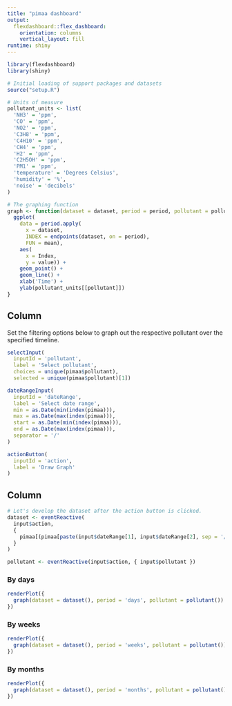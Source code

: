 ```yaml
---
title: "pimaa dashboard"
output: 
  flexdashboard::flex_dashboard:
    orientation: columns
    vertical_layout: fill
runtime: shiny
---
```


```r
library(flexdashboard)
library(shiny)

# Initial loading of support packages and datasets
source("setup.R")

# Units of measure
pollutant_units <- list(
  'NH3' = 'ppm',
  'CO' = 'ppm',
  'NO2' = 'ppm',
  'C3H8' = 'ppm',
  'C4H10' = 'ppm',
  'CH4' = 'ppm',
  'H2' = 'ppm',
  'C2H5OH' = 'ppm',
  'PM1' = 'ppm',
  'temperature' = 'Degrees Celsius',
  'humidity' = '%',
  'noise' = 'decibels'
)

# The graphing function
graph <- function(dataset = dataset, period = period, pollutant = pollutant) {
  ggplot(
    data = period.apply(
      x = dataset, 
      INDEX = endpoints(dataset, on = period),
      FUN = mean),
    aes(
      x = Index, 
      y = value)) + 
    geom_point() + 
    geom_line() +
    xlab('Time') + 
    ylab(pollutant_units[[pollutant]])
}

```

Column {.sidebar}
-----------------------------------------------------------------------

Set the filtering options below to graph out the respective pollutant over the specified timeline.

```r
selectInput(
  inputId = 'pollutant',
  label = 'Select pollutant',
  choices = unique(pimaa$pollutant),
  selected = unique(pimaa$pollutant)[1])

dateRangeInput(
  inputId = 'dateRange',
  label = 'Select date range',
  min = as.Date(min(index(pimaa))),
  max = as.Date(max(index(pimaa))),
  start = as.Date(min(index(pimaa))),
  end = as.Date(max(index(pimaa))),
  separator = '/'
)

actionButton(
  inputId = 'action',
  label = 'Draw Graph'
)
```

Column {.tabset}
-----------------------------------------------------------------------
```r
# Let's develop the dataset after the action button is clicked.
dataset <- eventReactive(
  input$action,
  {
    pimaa[(pimaa[paste(input$dateRange[1], input$dateRange[2], sep = '/')])$pollutant == input$pollutant][,'value']
  }
)

pollutant <- eventReactive(input$action, { input$pollutant })
```

### By days

```r
renderPlot({
  graph(dataset = dataset(), period = 'days', pollutant = pollutant())
})

```

### By weeks

```r
renderPlot({
  graph(dataset = dataset(), period = 'weeks', pollutant = pollutant())
})
```

### By months

```r
renderPlot({
  graph(dataset = dataset(), period = 'months', pollutant = pollutant())
})
```
